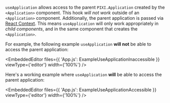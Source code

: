 
`useApplication` allows access to the parent `PIXI.Application` created by the `<Application>` component. This hook _will not work_ outside of an `<Application>` component. Additionally, the parent application is passed via [React Context][react-useContext]. This means `useApplication` will only work appropriately in _child components_, and in the same component that creates the `<Application>`.

For example, the following example `useApplication` **will not** be able to access the parent application:

<EmbeddedEditor
    files={{ 'App.js': ExampleUseApplicationInaccessible }}
    viewType={'editor'}
    width={'100%'} />

Here's a working example where `useApplication` **will** be able to access the parent application:

<EmbeddedEditor
    files={{ 'App.js': ExampleUseApplicationAccessible }}
    viewType={'editor'}
    width={'100%'} />

[react-useContext]: https://react.dev/reference/react/useContext

